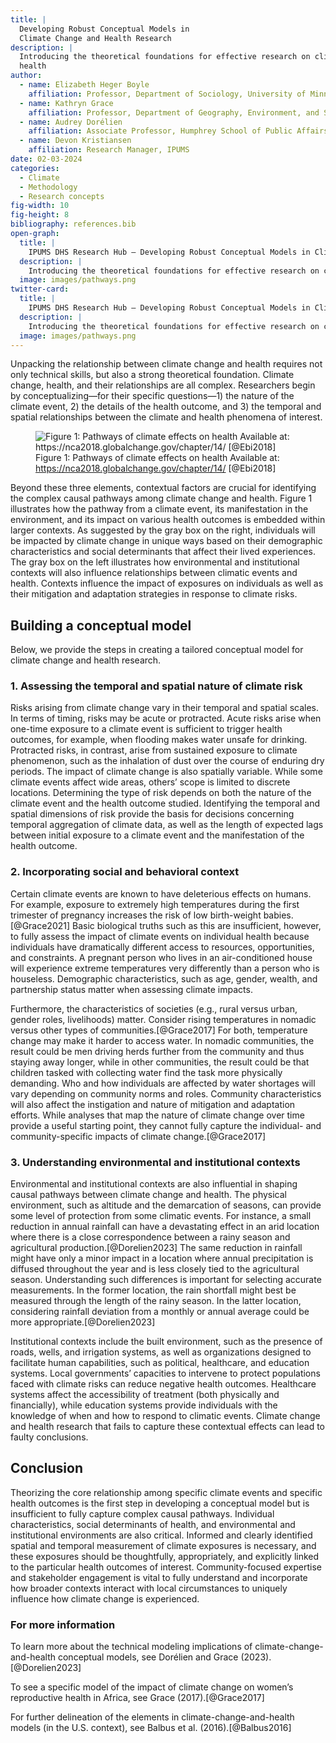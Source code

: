 ```yaml
---
title: |
  Developing Robust Conceptual Models in
  Climate Change and Health Research
description: |
  Introducing the theoretical foundations for effective research on climate change and
  health
author:
  - name: Elizabeth Heger Boyle
    affiliation: Professor, Department of Sociology, University of Minnesota
  - name: Kathryn Grace
    affiliation: Professor, Department of Geography, Environment, and Society, University of Minnesota
  - name: Audrey Dorélien
    affiliation: Associate Professor, Humphrey School of Public Affairs, University of Minnesota
  - name: Devon Kristiansen
    affiliation: Research Manager, IPUMS
date: 02-03-2024
categories:
  - Climate
  - Methodology
  - Research concepts
fig-width: 10
fig-height: 8
bibliography: references.bib
open-graph:
  title: |
    IPUMS DHS Research Hub — Developing Robust Conceptual Models in Climate Change and Health Research
  description: |
    Introducing the theoretical foundations for effective research on climate change and health
  image: images/pathways.png
twitter-card:
  title: |
    IPUMS DHS Research Hub — Developing Robust Conceptual Models in Climate Change and Health Research
  description: |
    Introducing the theoretical foundations for effective research on climate change and health
  image: images/pathways.png
---
```


Unpacking the relationship between climate change and health requires
not only technical skills, but also a strong theoretical foundation.
Climate change, health, and their relationships are all complex.
Researchers begin by conceptualizing—for their specific questions—1) the
nature of the climate event, 2) the details of the health outcome, and
3) the temporal and spatial relationships between the climate and health
phenomena of interest.

![Figure 1: Pathways of climate effects on health Available at:
<https://nca2018.globalchange.gov/chapter/14/>
[@Ebi2018]](images/pathways.png)

Beyond these three elements, contextual factors are crucial for
identifying the complex causal pathways among climate change and health.
Figure 1 illustrates how the pathway from a climate event, its
manifestation in the environment, and its impact on various health
outcomes is embedded within larger contexts. As suggested by the gray
box on the right, individuals will be impacted by climate change in
unique ways based on their demographic characteristics and social
determinants that affect their lived experiences. The gray box on the
left illustrates how environmental and institutional contexts will also
influence relationships between climatic events and health. Contexts
influence the impact of exposures on individuals as well as their
mitigation and adaptation strategies in response to climate risks.

## Building a conceptual model

Below, we provide the steps in creating a tailored conceptual model for
climate change and health research.

### 1. Assessing the temporal and spatial nature of climate risk

Risks arising from climate change vary in their temporal and spatial
scales. In terms of timing, risks may be acute or protracted. Acute
risks arise when one-time exposure to a climate event is sufficient to
trigger health outcomes, for example, when flooding makes water unsafe
for drinking. Protracted risks, in contrast, arise from sustained
exposure to climate phenomenon, such as the inhalation of dust over the
course of enduring dry periods. The impact of climate change is also
spatially variable. While some climate events affect wide areas, others’
scope is limited to discrete locations. Determining the type of risk
depends on both the nature of the climate event and the health outcome
studied. Identifying the temporal and spatial dimensions of risk provide
the basis for decisions concerning temporal aggregation of climate data,
as well as the length of expected lags between initial exposure to a
climate event and the manifestation of the health outcome.

### 2. Incorporating social and behavioral context

Certain climate events are known to have deleterious effects on humans.
For example, exposure to extremely high temperatures during the first
trimester of pregnancy increases the risk of low birth-weight babies.
[@Grace2021] Basic biological truths such as this are insufficient,
however, to fully assess the impact of climate events on individual
health because individuals have dramatically different access to
resources, opportunities, and constraints. A pregnant person who lives
in an air-conditioned house will experience extreme temperatures very
differently than a person who is houseless. Demographic characteristics,
such as age, gender, wealth, and partnership status matter when
assessing climate impacts.

Furthermore, the characteristics of societies (e.g., rural versus urban,
gender roles, livelihoods) matter. Consider rising temperatures in
nomadic versus other types of communities.[@Grace2017] For both,
temperature change may make it harder to access water. In nomadic
communities, the result could be men driving herds further from the
community and thus staying away longer, while in other communities, the
result could be that children tasked with collecting water find the task
more physically demanding. Who and how individuals are affected by water
shortages will vary depending on community norms and roles. Community
characteristics will also affect the instigation and nature of
mitigation and adaptation efforts. While analyses that map the nature of
climate change over time provide a useful starting point, they cannot
fully capture the individual- and community-specific impacts of climate
change.[@Grace2017]

### 3. Understanding environmental and institutional contexts

Environmental and institutional contexts are also influential in shaping
causal pathways between climate change and health. The physical
environment, such as altitude and the demarcation of seasons, can
provide some level of protection from some climatic events. For
instance, a small reduction in annual rainfall can have a devastating
effect in an arid location where there is a close correspondence between
a rainy season and agricultural production.[@Dorelien2023] The same
reduction in rainfall might have only a minor impact in a location where
annual precipitation is diffused throughout the year and is less closely
tied to the agricultural season. Understanding such differences is
important for selecting accurate measurements. In the former location,
the rain shortfall might best be measured through the length of the
rainy season. In the latter location, considering rainfall deviation
from a monthly or annual average could be more
appropriate.[@Dorelien2023]

Institutional contexts include the built environment, such as the
presence of roads, wells, and irrigation systems, as well as
organizations designed to facilitate human capabilities, such as
political, healthcare, and education systems. Local governments’
capacities to intervene to protect populations faced with climate risks
can reduce negative health outcomes. Healthcare systems affect the
accessibility of treatment (both physically and financially), while
education systems provide individuals with the knowledge of when and how
to respond to climatic events. Climate change and health research that
fails to capture these contextual effects can lead to faulty
conclusions.

## Conclusion

Theorizing the core relationship among specific climate events and
specific health outcomes is the first step in developing a conceptual
model but is insufficient to fully capture complex causal pathways.
Individual characteristics, social determinants of health, and
environmental and institutional environments are also critical. Informed
and clearly identified spatial and temporal measurement of climate
exposures is necessary, and these exposures should be thoughtfully,
appropriately, and explicitly linked to the particular health outcomes
of interest. Community-focused expertise and stakeholder engagement is
vital to fully understand and incorporate how broader contexts interact
with local circumstances to uniquely influence how climate change is
experienced.

### For more information

To learn more about the technical modeling implications of
climate-change-and-health conceptual models, see Dorélien and Grace
(2023). [@Dorelien2023]

To see a specific model of the impact of climate change on women’s
reproductive health in Africa, see Grace (2017).[@Grace2017]

For further delineation of the elements in climate-change-and-health
models (in the U.S. context), see Balbus et al. (2016).[@Balbus2016]
